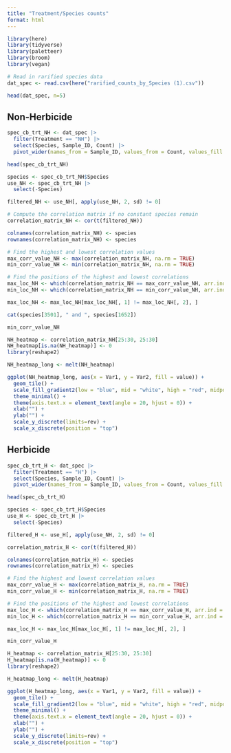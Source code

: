 ```yaml
---
title: "Treatment/Species counts"
format: html
---
```

```r
library(here)
library(tidyverse)
library(paletteer)
library(broom)
library(vegan)
```

```r
# Read in rarified species data
dat_spec <- read.csv(here("rarified_counts_by_Species (1).csv"))

head(dat_spec, n=5)
```
## Non-Herbicide
```r
spec_cb_trt_NH <- dat_spec |>
  filter(Treatment == "NH") |>
  select(Species, Sample_ID, Count) |>
  pivot_wider(names_from = Sample_ID, values_from = Count, values_fill = 0)

head(spec_cb_trt_NH)
```

```r
species <- spec_cb_trt_NH$Species
use_NH <- spec_cb_trt_NH |>
  select(-Species)

filtered_NH <- use_NH[, apply(use_NH, 2, sd) != 0]

# Compute the correlation matrix if no constant species remain
correlation_matrix_NH <- cor(t(filtered_NH))
```
```r
colnames(correlation_matrix_NH) <- species
rownames(correlation_matrix_NH) <- species

# Find the highest and lowest correlation values
max_corr_value_NH <- max(correlation_matrix_NH, na.rm = TRUE)
min_corr_value_NH <- min(correlation_matrix_NH, na.rm = TRUE)

# Find the positions of the highest and lowest correlations
max_loc_NH <- which(correlation_matrix_NH == max_corr_value_NH, arr.ind = TRUE)
min_loc_NH <- which(correlation_matrix_NH == min_corr_value_NH, arr.ind = TRUE)

max_loc_NH <- max_loc_NH[max_loc_NH[, 1] != max_loc_NH[, 2], ]

cat(species[3501], " and ", species[1652])
```

```r
min_corr_value_NH
```

```r
NH_heatmap <- correlation_matrix_NH[25:30, 25:30]
NH_heatmap[is.na(NH_heatmap)] <- 0
library(reshape2)

NH_heatmap_long <- melt(NH_heatmap)

ggplot(NH_heatmap_long, aes(x = Var1, y = Var2, fill = value)) +
  geom_tile() +
  scale_fill_gradient2(low = "blue", mid = "white", high = "red", midpoint = 0) +
  theme_minimal() +
  theme(axis.text.x = element_text(angle = 20, hjust = 0)) +
  xlab("") + 
  ylab("") +
  scale_y_discrete(limits=rev) +
  scale_x_discrete(position = "top")


```

## Herbicide
```r
spec_cb_trt_H <- dat_spec |>
  filter(Treatment == "H") |>
  select(Species, Sample_ID, Count) |>
  pivot_wider(names_from = Sample_ID, values_from = Count, values_fill = 0)

head(spec_cb_trt_H)
```

```r
species <- spec_cb_trt_H$Species
use_H <- spec_cb_trt_H |>
  select(-Species)

filtered_H <- use_H[, apply(use_NH, 2, sd) != 0]

correlation_matrix_H <- cor(t(filtered_H))
```
```r
colnames(correlation_matrix_H) <- species
rownames(correlation_matrix_H) <- species

# Find the highest and lowest correlation values
max_corr_value_H <- max(correlation_matrix_H, na.rm = TRUE)
min_corr_value_H <- min(correlation_matrix_H, na.rm = TRUE)

# Find the positions of the highest and lowest correlations
max_loc_H <- which(correlation_matrix_H == max_corr_value_H, arr.ind = TRUE)
min_loc_H <- which(correlation_matrix_H == min_corr_value_H, arr.ind = TRUE)

max_loc_H <- max_loc_H[max_loc_H[, 1] != max_loc_H[, 2], ]
```

```r
min_corr_value_H
```

```r
H_heatmap <- correlation_matrix_H[25:30, 25:30]
H_heatmap[is.na(H_heatmap)] <- 0
library(reshape2)

H_heatmap_long <- melt(H_heatmap)

ggplot(H_heatmap_long, aes(x = Var1, y = Var2, fill = value)) +
  geom_tile() +
  scale_fill_gradient2(low = "blue", mid = "white", high = "red", midpoint = 0) +
  theme_minimal() +
  theme(axis.text.x = element_text(angle = 20, hjust = 0)) +
  xlab("") + 
  ylab("") +
  scale_y_discrete(limits=rev) +
  scale_x_discrete(position = "top")


```
